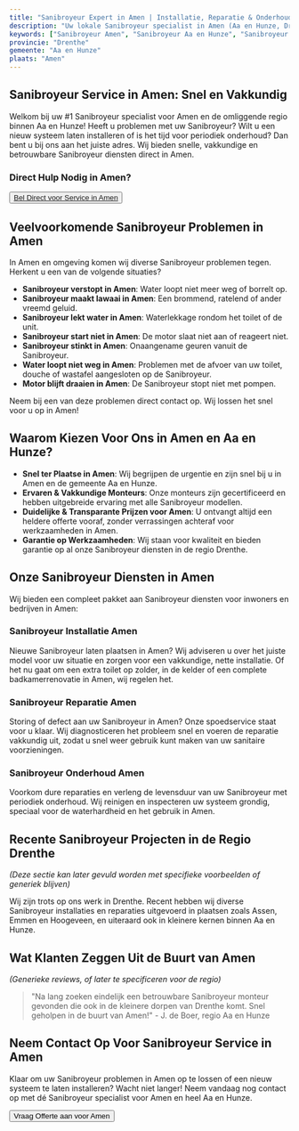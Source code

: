 ```yaml
---
title: "Sanibroyeur Expert in Amen | Installatie, Reparatie & Onderhoud"
description: "Uw lokale Sanibroyeur specialist in Amen (Aa en Hunze, Drenthe). Snelle service voor installatie, reparatie en onderhoud van alle Sanibroyeur systemen. Bel ons nu!"
keywords: ["Sanibroyeur Amen", "Sanibroyeur Aa en Hunze", "Sanibroyeur Drenthe", "loodgieter Amen", "WC vermaler Amen", "Sanibroyeur installatie Amen", "Sanibroyeur reparatie Amen", "Sanibroyeur onderhoud Amen"]
provincie: "Drenthe"
gemeente: "Aa en Hunze"
plaats: "Amen"
---
```


## Sanibroyeur Service in Amen: Snel en Vakkundig

Welkom bij uw #1 Sanibroyeur specialist voor Amen en de omliggende regio binnen Aa en Hunze! Heeft u problemen met uw Sanibroyeur? Wilt u een nieuw systeem laten installeren of is het tijd voor periodiek onderhoud? Dan bent u bij ons aan het juiste adres. Wij bieden snelle, vakkundige en betrouwbare Sanibroyeur diensten direct in Amen.

### Direct Hulp Nodig in Amen?

<div className="my-4">
  <Button size="lg" className="bg-green-500 hover:bg-green-600 text-white font-semibold py-3 px-6 text-md shadow-lg transform hover:scale-105 transition-transform duration-300" asChild>
    <a href={`tel:${siteConfig.contactInfo.telefoon?.replace(/\s+/g, "")}`}>
      <Phone className="mr-2 h-5 w-5" /> Bel Direct voor Service in Amen
    </a>
  </Button>
</div>

## Veelvoorkomende Sanibroyeur Problemen in Amen

In Amen en omgeving komen wij diverse Sanibroyeur problemen tegen. Herkent u een van de volgende situaties?

*   **Sanibroyeur verstopt in Amen**: Water loopt niet meer weg of borrelt op.
*   **Sanibroyeur maakt lawaai in Amen**: Een brommend, ratelend of ander vreemd geluid.
*   **Sanibroyeur lekt water in Amen**: Waterlekkage rondom het toilet of de unit.
*   **Sanibroyeur start niet in Amen**: De motor slaat niet aan of reageert niet.
*   **Sanibroyeur stinkt in Amen**: Onaangename geuren vanuit de Sanibroyeur.
*   **Water loopt niet weg in Amen**: Problemen met de afvoer van uw toilet, douche of wastafel aangesloten op de Sanibroyeur.
*   **Motor blijft draaien in Amen**: De Sanibroyeur stopt niet met pompen.

Neem bij een van deze problemen direct contact op. Wij lossen het snel voor u op in Amen!

## Waarom Kiezen Voor Ons in Amen en Aa en Hunze?

*   **Snel ter Plaatse in Amen**: Wij begrijpen de urgentie en zijn snel bij u in Amen en de gemeente Aa en Hunze.
*   **Ervaren & Vakkundige Monteurs**: Onze monteurs zijn gecertificeerd en hebben uitgebreide ervaring met alle Sanibroyeur modellen.
*   **Duidelijke & Transparante Prijzen voor Amen**: U ontvangt altijd een heldere offerte vooraf, zonder verrassingen achteraf voor werkzaamheden in Amen.
*   **Garantie op Werkzaamheden**: Wij staan voor kwaliteit en bieden garantie op al onze Sanibroyeur diensten in de regio Drenthe.

## Onze Sanibroyeur Diensten in Amen

Wij bieden een compleet pakket aan Sanibroyeur diensten voor inwoners en bedrijven in Amen:

### Sanibroyeur Installatie Amen

Nieuwe Sanibroyeur laten plaatsen in Amen? Wij adviseren u over het juiste model voor uw situatie en zorgen voor een vakkundige, nette installatie. Of het nu gaat om een extra toilet op zolder, in de kelder of een complete badkamerrenovatie in Amen, wij regelen het.

### Sanibroyeur Reparatie Amen

Storing of defect aan uw Sanibroyeur in Amen? Onze spoedservice staat voor u klaar. Wij diagnosticeren het probleem snel en voeren de reparatie vakkundig uit, zodat u snel weer gebruik kunt maken van uw sanitaire voorzieningen.

### Sanibroyeur Onderhoud Amen

Voorkom dure reparaties en verleng de levensduur van uw Sanibroyeur met periodiek onderhoud. Wij reinigen en inspecteren uw systeem grondig, speciaal voor de waterhardheid en het gebruik in Amen.

## Recente Sanibroyeur Projecten in de Regio Drenthe

*(Deze sectie kan later gevuld worden met specifieke voorbeelden of generiek blijven)*

Wij zijn trots op ons werk in Drenthe. Recent hebben wij diverse Sanibroyeur installaties en reparaties uitgevoerd in plaatsen zoals Assen, Emmen en Hoogeveen, en uiteraard ook in kleinere kernen binnen Aa en Hunze.

## Wat Klanten Zeggen Uit de Buurt van Amen

*(Generieke reviews, of later te specificeren voor de regio)*

> "Na lang zoeken eindelijk een betrouwbare Sanibroyeur monteur gevonden die ook in de kleinere dorpen van Drenthe komt. Snel geholpen in de buurt van Amen!" - J. de Boer, regio Aa en Hunze

## Neem Contact Op Voor Sanibroyeur Service in Amen

Klaar om uw Sanibroyeur problemen in Amen op te lossen of een nieuw systeem te laten installeren? Wacht niet langer! Neem vandaag nog contact op met dé Sanibroyeur specialist voor Amen en heel Aa en Hunze.

<div className="my-6 text-center">
  <Button size="xl" className="bg-blue-700 hover:bg-blue-800 text-white font-semibold py-4 px-8 text-lg shadow-xl transform hover:scale-105 transition-transform duration-300" asChild>
    <Link href="/contact?locatie=Amen">
      Vraag Offerte aan voor Amen
    </Link>
  </Button>
</div>

